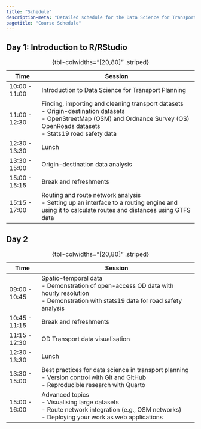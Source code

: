 ```yaml
---
title: "Schedule"
description-meta: "Detailed schedule for the Data Science for Transport Planning course, including session timings and topics."
pagetitle: "Course Schedule"
---
```


## Day 1: Introduction to R/RStudio

| Time          | Session                                                                 |
|---------------|-------------------------------------------------------------------------|
| 10:00 - 11:00 | Introduction to Data Science for Transport Planning                     |
| 11:00 - 12:30 | Finding, importing and cleaning transport datasets<br>- Origin-destination datasets<br>- OpenStreetMap (OSM) and Ordnance Survey (OS) OpenRoads datasets<br>- Stats19 road safety data |
| 12:30 - 13:30 | Lunch                                                                  |
| 13:30 - 15:00 | Origin-destination data analysis                                        |
| 15:00 - 15:15 | Break and refreshments                                                 |
| 15:15 - 17:00 | Routing and route network analysis<br>- Setting up an interface to a routing engine and using it to calculate routes and distances using GTFS data |

: {tbl-colwidths="[20,80]" .striped}

## Day 2

| Time          | Session                                                                 |
|---------------|-------------------------------------------------------------------------|
| 09:00 - 10:45 | Spatio-temporal data<br>- Demonstration of open-access OD data with hourly resolution<br>- Demonstration with stats19 data for road safety analysis |
| 10:45 - 11:15 | Break and refreshments                                                 |
| 11:15 - 12:30 | OD Transport data visualisation                                        |
| 12:30 - 13:30 | Lunch                                                                  |
| 13:30 - 15:00 | Best practices for data science in transport planning<br>- Version control with Git and GitHub<br>- Reproducible research with Quarto |
| 15:00 - 16:00 | Advanced topics<br>- Visualising large datasets<br>- Route network integration (e.g., OSM networks)<br>- Deploying your work as web applications |

: {tbl-colwidths="[20,80]" .striped}